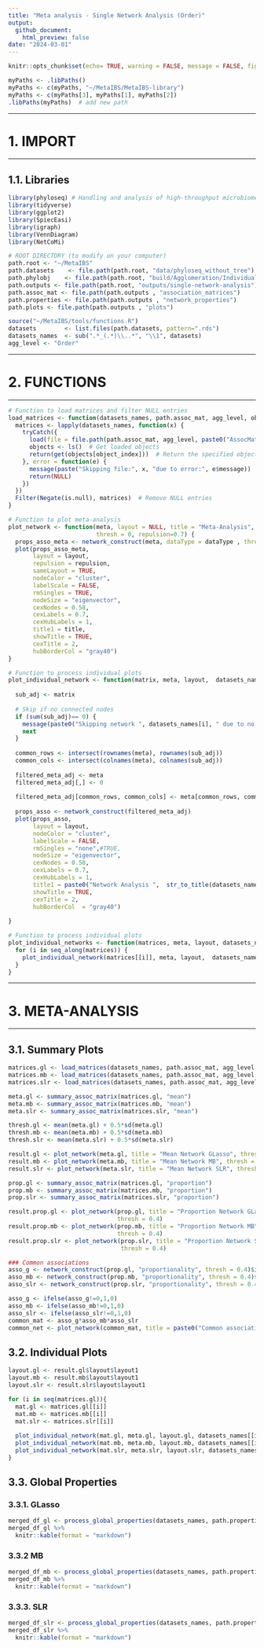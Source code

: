 ```yaml
---
title: "Meta analysis - Single Network Analysis (Order)"
output: 
  github_document:
    html_preview: false
date: "2024-03-01"
---
```


```r
knitr::opts_chunk$set(echo= TRUE, warning = FALSE, message = FALSE, fig.path="../../../outputs/single-network-analysis/plots/Order/") 
```

```r
myPaths <- .libPaths()
myPaths <- c(myPaths, "~/MetaIBS/MetaIBS-library")
myPaths <- c(myPaths[3], myPaths[1], myPaths[2])
.libPaths(myPaths)  # add new path
```

***********
# 1. IMPORT
***********

## 1.1. Libraries

```r
library(phyloseq) # Handling and analysis of high-throughput microbiome census data.
library(tidyverse)
library(ggplot2)
library(SpiecEasi)
library(igraph)
library(VennDiagram)
library(NetCoMi)
```

```r
# ROOT DIRECTORY (to modify on your computer)
path.root <- "~/MetaIBS"
path.datasets    <- file.path(path.root, "data/phyloseq_without_tree")
path.phylobj    <- file.path(path.root, "build/Agglomeration/Individual")
path.outputs <- file.path(path.root, "outputs/single-network-analysis")
path.assoc_mat <- file.path(path.outputs , "association_matrices")
path.properties <- file.path(path.outputs , "network_properties")
path.plots <- file.path(path.outputs , "plots")

source("~/MetaIBS/tools/functions.R")
datasets        <- list.files(path.datasets, pattern=".rds")
datasets_names  <- sub(".*_(.*)\\..*", "\\1", datasets)
agg_level <- "Order"
```

**************
# 2. FUNCTIONS
**************

```r
# Function to load matrices and filter NULL entries
load_matrices <- function(datasets_names, path.assoc_mat, agg_level, object_index) {
  matrices <- lapply(datasets_names, function(x) {
    tryCatch({
      load(file = file.path(path.assoc_mat, agg_level, paste0("AssocMat_", x, ".RData")))
      objects <- ls()  # Get loaded objects
      return(get(objects[object_index]))  # Return the specified object
    }, error = function(e) {
      message(paste("Skipping file:", x, "due to error:", e$message))
      return(NULL)
    })
  })
  Filter(Negate(is.null), matrices)  # Remove NULL entries
}

# Function to plot meta-analysis
plot_network <- function(meta, layout = NULL, title = "Meta-Analysis", dataType = "condDependence", 
                         thresh = 0, repulsion=0.7) {
  props_asso_meta <- network_construct(meta, dataType = dataType , thresh = thresh)
  plot(props_asso_meta,
       layout = layout,
       repulsion = repulsion,
       sameLayout = TRUE,
       nodeColor = "cluster",
       labelScale = FALSE,
       rmSingles = TRUE,
       nodeSize = "eigenvector",
       cexNodes = 0.58,
       cexLabels = 0.7,
       cexHubLabels = 1,
       title1 = title,
       showTitle = TRUE,
       cexTitle = 2,
       hubBorderCol = "gray40")
}

# Function to process individual plots
plot_individual_network <- function(matrix, meta, layout,  datasets_names, method) {
  
  sub_adj <- matrix
  
  # Skip if no connected nodes
  if (sum(sub_adj)== 0) {
    message(paste0("Skipping network ", datasets_names[i], " due to no connected nodes."))
    next
  }
  
  common_rows <- intersect(rownames(meta), rownames(sub_adj))
  common_cols <- intersect(colnames(meta), colnames(sub_adj))
  
  filtered_meta_adj <- meta
  filtered_meta_adj[,] <- 0
  
  filtered_meta_adj[common_rows, common_cols] <- meta[common_rows, common_cols] * (sub_adj[common_rows, common_cols] != 0)
  
  props_asso <- network_construct(filtered_meta_adj)
  plot(props_asso,
       layout = layout,
       nodeColor = "cluster",
       labelScale = FALSE,
       rmSingles = "none",#TRUE,
       nodeSize = "eigenvector",
       cexNodes = 0.58,
       cexLabels = 0.7,
       cexHubLabels = 1,
       title1 = paste0("Network Analysis ",  str_to_title(datasets_names)," ",method),
       showTitle = TRUE,
       cexTitle = 2,
       hubBorderCol  = "gray40")
  
}

# Function to process individual plots
plot_individual_networks <- function(matrices, meta, layout, datasets_names, method) {
  for (i in seq_along(matrices)) {
    plot_individual_network(matrices[[i]], meta, layout,  datasets_names[[i]], method)
  }
}
```

******************
# 3. META-ANALYSIS
******************

## 3.1. Summary Plots

```r

matrices.gl <- load_matrices(datasets_names, path.assoc_mat, agg_level, 1)
matrices.mb <- load_matrices(datasets_names, path.assoc_mat, agg_level, 2)
matrices.slr <- load_matrices(datasets_names, path.assoc_mat, agg_level, 3)

meta.gl <- summary_assoc_matrix(matrices.gl, "mean")
meta.mb <- summary_assoc_matrix(matrices.mb, "mean")
meta.slr <- summary_assoc_matrix(matrices.slr, "mean")

thresh.gl <- mean(meta.gl) + 0.5*sd(meta.gl)
thresh.mb <- mean(meta.mb) + 0.5*sd(meta.mb)
thresh.slr <- mean(meta.slr) + 0.5*sd(meta.slr)

result.gl <- plot_network(meta.gl, title = "Mean Network GLasso", thresh = thresh.gl, repulsion = 0.6)
result.mb <- plot_network(meta.mb, title = "Mean Network MB", thresh = thresh.mb, repulsion = 0.53)
result.slr <- plot_network(meta.slr, title = "Mean Network SLR", thresh = thresh.slr, repulsion = 0.6)

prop.gl <- summary_assoc_matrix(matrices.gl, "proportion")
prop.mb <- summary_assoc_matrix(matrices.mb, "proportion")
prop.slr <- summary_assoc_matrix(matrices.slr, "proportion")

result.prop.gl <- plot_network(prop.gl, title = "Proportion Network GLasso",  dataType ="proportionality", 
                               thresh = 0.4)
result.prop.mb <- plot_network(prop.mb, title = "Proportion Network MB",  dataType ="proportionality",
                               thresh = 0.4)
result.prop.slr <- plot_network(prop.slr, title = "Proportion Network SLR",  dataType ="proportionality",
                                thresh = 0.4)

### Common associations
asso_g <- network_construct(prop.gl, "proportionality", thresh = 0.4)$input$assoMat1
asso_mb <- network_construct(prop.mb, "proportionality", thresh = 0.4)$input$assoMat1
asso_slr <- network_construct(prop.slr, "proportionality", thresh = 0.4)$input$assoMat1

asso_g <- ifelse(asso_g!=0,1,0)
asso_mb <- ifelse(asso_mb!=0,1,0)
asso_slr <- ifelse(asso_slr!=0,1,0)
common_mat <- asso_g*asso_mb*asso_slr
common_net <- plot_network(common_mat, title = paste0("Common associations - ", agg_level), dataType ="proportionality", thresh = 0)

```

## 3.2. Individual Plots

```r
layout.gl <- result.gl$layout$layout1
layout.mb <- result.mb$layout$layout1
layout.slr <- result.slr$layout$layout1

for (i in seq(matrices.gl)){
  mat.gl <- matrices.gl[[i]]
  mat.mb <- matrices.mb[[i]]
  mat.slr <- matrices.slr[[i]]
  
  plot_individual_network(mat.gl, meta.gl, layout.gl, datasets_names[[i]], "GLasso")
  plot_individual_network(mat.mb, meta.mb, layout.mb, datasets_names[[i]], "MB")
  plot_individual_network(mat.slr, meta.slr, layout.slr, datasets_names[[i]], "SLR")
}
```


## 3.3. Global Properties 

### 3.3.1. GLasso

```r
merged_df_gl <- process_global_properties(datasets_names, path.properties, agg_level, 1)
merged_df_gl %>%
  knitr::kable(format = "markdown") 
```

### 3.3.2 MB

```r
merged_df_mb <- process_global_properties(datasets_names, path.properties, agg_level, 2)
merged_df_mb %>%
  knitr::kable(format = "markdown")
```

### 3.3.3. SLR

```r
merged_df_slr <- process_global_properties(datasets_names, path.properties, agg_level, 3)
merged_df_slr %>%
  knitr::kable(format = "markdown")
```